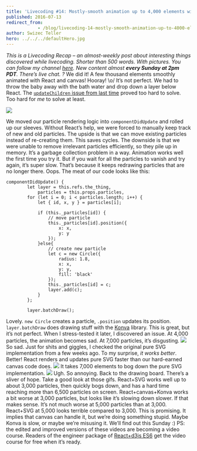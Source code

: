 ```yaml
---
title: 'Livecoding #14: Mostly-smooth animation up to 4,000 elements with React and canvas'
published: 2016-07-13
redirect_from: 
            - /blog/livecoding-14-mostly-smooth-animation-up-to-4000-elements-with-react-and-canvas/swizec/6864
author: Swizec Teller
hero: ../../../defaultHero.jpg
---
```

_This is a Livecoding Recap – an almost-weekly post about interesting things discovered while livecoding. Shorter than 500 words. With pictures. You can follow my channel [here](https://livecoding.tv/swizec). New content almost **every Sunday at 2pm PDT**. There’s live chat. ?_  We did it! A few thousand elements smoothly animated with React and canvas! Hooray! \\o/ It’s not perfect. We had to throw the baby away with the bath water and drop down a layer below React. The [`updateChildren` issue from last time](http://swizec.com/blog/livecoding-13-rendering-react-components-with-canvas/swizec/6784) proved too hard to solve. Too hard for _me_ to solve at least.

![](./img/4OLlufc.gif)

We moved our particle rendering logic into `componentDidUpdate` and rolled up our sleeves. Without React’s help, we were forced to manually keep track of new and old particles. The upside is that we can move existing particles instead of re-creating them. This saves cycles. The downside is that we were unable to remove irrelevant particles efficiently, so they pile up in memory. It’s a garbage collection problem in a way. Animation works well the first time you try it. But if you wait for all the particles to vanish and try again, it’s super slow. That’s because it keeps redrawing particles that are no longer there. Oops. The meat of our code looks like this:

```
componentDidUpdate() {
        let layer = this.refs.the_thing,
            particles = this.props.particles,
        for (let i = 0; i < particles.length; i++) {
            let { id, x, y } = particles[i];

            if (this._particles[id]) {
                // move particle
                this._particles[id].position({
                    x: x,
                    y: y
                });
            }else{
                // create new particle
                let c = new Circle({
                    radius: 1.8,
                    x: x,
                    y: y,
                    fill: 'black'
                });
                this._particles[id] = c;
                layer.add(c);
            }
        };

        layer.batchDraw();
```

Lovely. `new Circle` creates a particle, `.position` updates its position. `layer.batchDraw` does drawing stuff with the [Konva](http://konvajs.github.io/) library. This is great, but it’s not perfect. When I stress-tested it later, I discovered an issue. At 4,000 particles, the animation becomes sad. At 7,000 particles, it’s disgusting. ![](./img/Y6TDJFX.gif) So sad. Just for shits and giggles, I checked the original pure SVG implementation from a few weeks ago. To my surprise, _it works better_. Better! React renders and updates pure SVG faster than our hard-earned canvas code does. ![](./img/JWublnt.gif) It takes 7,000 elements to bog down the pure SVG implementation. ![](./img/UElqylu.gif) Ugh. So annoying. Back to the drawing board. There’s a sliver of hope. Take a good look at those gifs. React+SVG works well up to about 3,000 particles, then quickly bogs down, and has a hard time reaching more than 6,500 particles on screen. React+canvas+Konva works a bit worse at 3,000 particles, but looks like it’s slowing down slower. If that makes sense. It’s not much worse at 5,000 particles than at 3,000. React+SVG at 5,000 looks terrible compared to 3,000. This is promising. It implies that canvas can handle it, but we’re doing something stupid. Maybe Konva is slow, or maybe we’re misusing it. We’ll find out this Sunday :) PS: the edited and improved versions of these videos are becoming a video course. Readers of the engineer package of [React+d3js ES6](http://swizec.com/reactd3js/) get the video course for free when it’s ready.